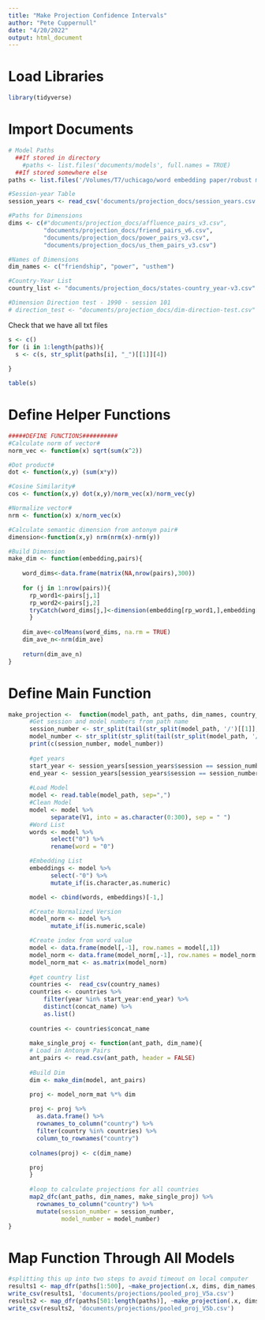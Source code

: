 ```yaml
---
title: "Make Projection Confidence Intervals"
author: "Pete Cuppernull"
date: "4/20/2022"
output: html_document
---
```


# Load Libraries
```r
library(tidyverse)
```

# Import Documents
```r
# Model Paths
  ##If stored in directory
    #paths <- list.files('documents/models', full.names = TRUE)
  ##If stored somewhere else
paths <- list.files('/Volumes/T7/uchicago/word embedding paper/robust models - pooled - 300 v2', full.names = TRUE)

#Session-year Table
session_years <- read_csv('documents/projection_docs/session_years.csv')

#Paths for Dimensions
dims <- c(#"documents/projection_docs/affluence_pairs_v3.csv",
          "documents/projection_docs/friend_pairs_v6.csv",
          "documents/projection_docs/power_pairs_v3.csv",
          "documents/projection_docs/us_them_pairs_v3.csv")

#Names of Dimensions
dim_names <- c("friendship", "power", "usthem")

#Country-Year List
country_list <- "documents/projection_docs/states-country_year-v3.csv"

#Dimension Direction test - 1990 - session 101
# direction_test <- "documents/projection_docs/dim-direction-test.csv"
```

Check that we have all txt files
```r
s <- c()
for (i in 1:length(paths)){
  s <- c(s, str_split(paths[i], "_")[[1]][4])
  
}

table(s)

```



# Define Helper Functions
```r
#####DEFINE FUNCTIONS##########
#Calculate norm of vector#
norm_vec <- function(x) sqrt(sum(x^2))

#Dot product#
dot <- function(x,y) (sum(x*y))

#Cosine Similarity#
cos <- function(x,y) dot(x,y)/norm_vec(x)/norm_vec(y)

#Normalize vector#
nrm <- function(x) x/norm_vec(x)

#Calculate semantic dimension from antonym pair#
dimension<-function(x,y) nrm(nrm(x)-nrm(y))

#Build Dimension
make_dim <- function(embedding,pairs){
  
    word_dims<-data.frame(matrix(NA,nrow(pairs),300))
    
    for (j in 1:nrow(pairs)){
      rp_word1<-pairs[j,1]
      rp_word2<-pairs[j,2]
      tryCatch(word_dims[j,]<-dimension(embedding[rp_word1,],embedding[rp_word2,]),error=function(e){})
      }
    
    dim_ave<-colMeans(word_dims, na.rm = TRUE)
    dim_ave_n<-nrm(dim_ave)
    
    return(dim_ave_n)
}

```


# Define Main Function
```r
make_projection <-  function(model_path, ant_paths, dim_names, country_names){
      #Get session and model numbers from path name
      session_number <- str_split(tail(str_split(model_path, '/')[[1]], 1), "_")[[1]][4]
      model_number <- str_split(str_split(tail(str_split(model_path, '/')[[1]], 1), "_")[[1]][5], "\\.")[[1]][1]
      print(c(session_number, model_number))
      
      #get years
      start_year <- session_years[session_years$session == session_number,]$start_year
      end_year <- session_years[session_years$session == session_number,]$end_year
      
      #Load Model
      model <- read.table(model_path, sep=",")
      #Clean Model
      model <- model %>%
            separate(V1, into = as.character(0:300), sep = " ")
      #Word List
      words <- model %>%
            select("0") %>%
            rename(word = "0")

      #Embedding List
      embeddings <- model %>%
            select(-"0") %>%
            mutate_if(is.character,as.numeric)

      model <- cbind(words, embeddings)[-1,]

      #Create Normalized Version
      model_norm <- model %>%
            mutate_if(is.numeric,scale)

      #Create index from word value
      model <- data.frame(model[,-1], row.names = model[,1])
      model_norm <- data.frame(model_norm[,-1], row.names = model_norm[,1])
      model_norm_mat <- as.matrix(model_norm)
      
      #get country list
      countries <-  read_csv(country_names)
      countries <- countries %>%
          filter(year %in% start_year:end_year) %>%
          distinct(concat_name) %>%
          as.list()
      
      countries <- countries$concat_name
      
      make_single_proj <- function(ant_path, dim_name){
      # Load in Antonym Pairs
      ant_pairs <- read.csv(ant_path, header = FALSE)
      
      #Build Dim
      dim <- make_dim(model, ant_pairs)

      proj <- model_norm_mat %*% dim
      
      proj <- proj %>%
        as.data.frame() %>%
        rownames_to_column("country") %>%
        filter(country %in% countries) %>%
        column_to_rownames("country")
      
      colnames(proj) <- c(dim_name)

      proj
      }
      
      #loop to calculate projections for all countries
      map2_dfc(ant_paths, dim_names, make_single_proj) %>%
        rownames_to_column("country") %>%
        mutate(session_number = session_number,
               model_number = model_number)
}
```

# Map Function Through All Models


```r
#splitting this up into two steps to avoid timeout on local computer
results1 <- map_dfr(paths[1:500], ~make_projection(.x, dims, dim_names, country_list))
write_csv(results1, 'documents/projections/pooled_proj_V5a.csv')
results2 <- map_dfr(paths[501:length(paths)], ~make_projection(.x, dims, dim_names, country_list))
write_csv(results2, 'documents/projections/pooled_proj_V5b.csv')
```